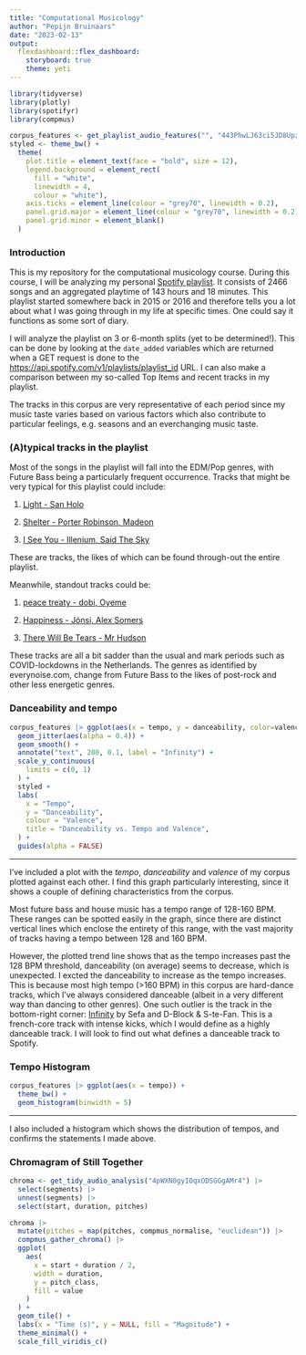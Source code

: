 ```yaml
---
title: "Computational Musicology"
author: "Pepijn Bruinaars"
date: "2023-02-13"
output: 
  flexdashboard::flex_dashboard:
    storyboard: true
    theme: yeti
---
```

```r
library(tidyverse)
library(plotly)
library(spotifyr)
library(compmus)

corpus_features <- get_playlist_audio_features("", "443PhwLJ63ci5JD8UpzNGf")
styled <- theme_bw() + 
  theme(
    plot.title = element_text(face = "bold", size = 12),
    legend.background = element_rect(
      fill = "white",
      linewidth = 4,
      colour = "white"),
    axis.ticks = element_line(colour = "grey70", linewidth = 0.2),
    panel.grid.major = element_line(colour = "grey70", linewidth = 0.2),
    panel.grid.minor = element_blank()
  )
```

### Introduction

This is my repository for the computational musicology course. During this course, I will be analyzing my personal [Spotify playlist](https://open.spotify.com/playlist/443PhwLJ63ci5JD8UpzNGf?si=373978fd923d44d5). It consists of 2466 songs and an aggregated playtime of 143 hours and 18 minutes. This playlist started somewhere back in 2015 or 2016 and therefore tells you a lot about what I was going through in my life at specific times. One could say it functions as some sort of diary.

I will analyze the playlist on 3 or 6-month splits (yet to be determined!). This can be done by looking at the `date_added` variables which are returned when a GET request is done to the <https://api.spotify.com/v1/playlists/playlist_id> URL. I can also make a comparison between my so-called Top Items and recent tracks in my playlist.

The tracks in this corpus are very representative of each period since my music taste varies based on various factors which also contribute to particular feelings, e.g. seasons and an everchanging music taste.

### (A)typical tracks in the playlist

Most of the songs in the playlist will fall into the EDM/Pop genres, with Future Bass being a particularly frequent occurrence. Tracks that might be very typical for this playlist could include:

1.  [Light - San Holo](https://open.spotify.com/track/74Ru27B7Jx8mBt5MGvGLLv?si=930bed36366a4aab)

2.  [Shelter - Porter Robinson, Madeon](https://open.spotify.com/track/2CgOd0Lj5MuvOqzqdaAXtS?si=f4e921fc2da242e5)

3.  [I See You - Illenium, Said The Sky](https://open.spotify.com/track/5zRljvpgY1elGsc18Qp3tC?si=f1dcbe32b64a41c2)

These are tracks, the likes of which can be found through-out the entire playlist.

Meanwhile, standout tracks could be:

1.  [peace treaty - dobi, Oyeme](https://open.spotify.com/track/4MGgwugitqH7Zx8fBVrqip?si=49ae7ed8021943a6)

2.  [Happiness - Jónsi, Alex Somers](https://open.spotify.com/track/56izuMFp1xj6IGXOh5efiY?si=342e0143e98f472f)

3.  [There Will Be Tears - Mr Hudson](https://open.spotify.com/track/1cSITnw1sufeq4hEFX1q2N?si=806763d6dfe644dd)

These tracks are all a bit sadder than the usual and mark periods such as COVID-lockdowns in the Netherlands. The genres as identified by everynoise.com, change from Future Bass to the likes of post-rock and other less energetic genres.

### Danceability and tempo

```r
corpus_features |> ggplot(aes(x = tempo, y = danceability, color=valence)) +
  geom_jitter(aes(alpha = 0.4)) +
  geom_smooth() +
  annotate("text", 200, 0.1, label = "Infinity") +
  scale_y_continuous(
    limits = c(0, 1)
  ) +
  styled +
  labs(
    x = "Tempo",
    y = "Danceability",
    colour = "Valence",
    title = "Danceability vs. Tempo and Valence",
  ) +
  guides(alpha = FALSE)
```

***

I've included a plot with the *tempo*, *danceability* and *valence* of my corpus plotted against each other. I find this graph particularly interesting, since it shows a couple of defining characteristics from the corpus.

Most future bass and house music has a tempo range of 128-160 BPM. These ranges can be spotted easily in the graph, since there are distinct vertical lines which enclose the entirety of this range, with the vast majority of tracks having a tempo between 128 and 160 BPM.

However, the plotted trend line shows that as the tempo increases past the 128 BPM threshold, danceability (on average) seems to decrease, which is unexpected. I excted the danceability to increase as the tempo increases. This is because most high tempo (\>160 BPM) in this corpus are hard-dance tracks, which I've always considered danceable (albeit in a very different way than dancing to other genres). One such outlier is the track in the bottom-right corner: [Infinity](https://open.spotify.com/track/4l549wQMFj7HvlB7jzQnck?si=4202ba0f613f4ade) by Sefa and D-Block & S-te-Fan. This is a french-core track with intense kicks, which I would define as a highly danceable track. I will look to find out what defines a danceable track to Spotify.

### Tempo Histogram

```r
corpus_features |> ggplot(aes(x = tempo)) + 
  theme_bw() + 
  geom_histogram(binwidth = 5)
```

***

I also included a histogram which shows the distribution of tempos, and confirms the statements I made above.

### Chromagram of Still Together

```r
chroma <- get_tidy_audio_analysis("4pWXN0gyIOqxODSGGgAMr4") |>
  select(segments) |>
  unnest(segments) |>
  select(start, duration, pitches)

chroma |>
  mutate(pitches = map(pitches, compmus_normalise, "euclidean")) |>
  compmus_gather_chroma() |> 
  ggplot(
    aes(
      x = start + duration / 2,
      width = duration,
      y = pitch_class,
      fill = value
    )
  ) +
  geom_tile() +
  labs(x = "Time (s)", y = NULL, fill = "Magnitude") +
  theme_minimal() +
  scale_fill_viridis_c()
```
